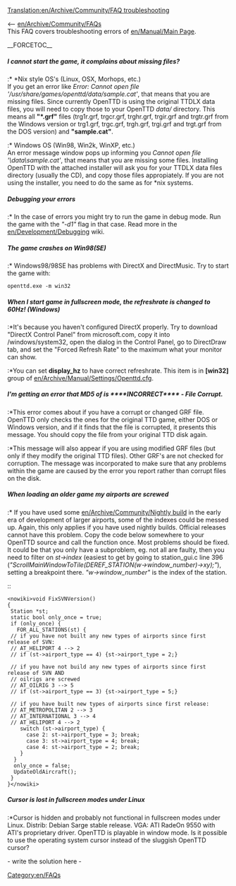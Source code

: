 [[Translation:en/Archive/Community/FAQ troubleshooting]]
[[Category:en/FAQs]]

<-- [[en/Archive/Community/FAQ]]s<br/>
This FAQ covers troubleshooting errors of [[en/Manual/Main Page]].

__FORCETOC__
=====I cannot start the game, it complains about missing files?=====
:* *Nix style OS's (Linux, OSX, Morhops, etc.)<br/>If you get an error like ''Error: Cannot open file '/usr/share/games/openttd/data/sample.cat' '', that means that you are missing files. Since currently OpenTTD is using the original TTDLX data files, you will need to copy those to your OpenTTD ''data/'' directory. This means all '''"*.grf"''' files (trg1r.grf, trgcr.grf, trghr.grf, trgir.grf and trgtr.grf from the Windows version or trg1.grf, trgc.grf, trgh.grf, trgi.grf and trgt.grf from the DOS version) and '''"sample.cat"'''.
:* Windows OS (Win98, Win2k, WinXP, etc.)<br/>An error message window pops up informing you ''Cannot open file '<OpenTTD Install Directory>\data\sample.cat' '', that means that you are missing some files. Installing OpenTTD with the attached installer will ask you for your TTDLX data files directory (usually the CD), and copy those files appropiately. If you are not using the installer, you need to do the same as for *nix systems.

=====Debugging your errors=====
:* In the case of errors you might try to run the game in debug mode. Run the game with the ''"-d1"'' flag in that case. Read more in the [[en/Development/Debugging]] wiki.
=====The game crashes on Win98(SE)=====
:* Windows98/98SE has problems with DirectX and DirectMusic. Try to start the game with: <pre>openttd.exe -m win32</pre>
=====When I start game in fullscreen mode, the refreshrate is changed to 60Hz! (Windows)=====
:*It's because you haven't configured DirectX properly. Try to download "DirectX Control Panel" from microsoft.com, copy it into /windows/system32, open the dialog in the Control Panel, go to DirectDraw tab, and set the "Forced Refresh Rate" to the maximum what your monitor can show.
:*You can set '''display_hz''' to have correct refreshrate. This item is in '''[win32]''' group of [[en/Archive/Manual/Settings/Openttd.cfg]].

=====I'm getting an error that MD5 of <filename> is ****INCORRECT**** - File Corrupt.=====
:*This error comes about if you have a corrupt or changed GRF file. OpenTTD only checks the ones for the original TTD game, either DOS or Windows version, and if it finds that the file is corrupted, it presents this message. You should copy the file from your original TTD disk again.
:*This message will also appear if you are using modified GRF files (but only if they modify the original TTD files).  Other GRF's are not checked for corruption. The message was incorporated to make sure that any problems within the game are caused by the error you report rather than corrupt files on the disk.

=====When loading an older game my airports are screwed=====
:* If you have used some [[en/Archive/Community/Nightly build]] in the early era of development of larger airports, some of the indexes could be messed up. Again, this only applies if you have used nightly builds. Official releases cannot have this problem. Copy the code below somewhere to your OpenTTD source and call the function once. Most problems should be fixed. It could be that you only have a subproblem, eg. not all are faulty, then you need to filter on ''st->index'' (easiest to get by going to station_gui.c line 396 (''"ScrollMainWindowToTile(DEREF_STATION(w->window_number)->xy);"''), setting a breakpoint there. ''"w->window_number"'' is the index of the station.

::<pre><nowiki>void FixSVNVersion() 
{ 
 Station *st; 
 static bool only_once = true; 
 if (only_once) { 
   FOR_ALL_STATIONS(st) { 
 // if you have not built any new types of airports since first release of SVN: 
 // AT_HELIPORT 4 --> 2 
 // if (st->airport_type == 4) {st->airport_type = 2;} 

 // if you have not build any new types of airports since first release of SVN AND 
 // oilrigs are screwed 
 // AT_OILRIG 3 --> 5 
 // if (st->airport_type == 3) {st->airport_type = 5;} 

 // if you have built new types of airports since first release: 
 // AT_METROPOLITAN 2 --> 3 
 // AT_INTERNATIONAL 3 --> 4 
 // AT_HELIPORT 4 --> 2 
    switch (st->airport_type) { 
      case 2: st->airport_type = 3; break; 
      case 3: st->airport_type = 4; break; 
      case 4: st->airport_type = 2; break; 
    } 
  } 
  only_once = false; 
  UpdateOldAircraft(); 
 } 
}</nowiki></pre>

=====Cursor is lost in fullscreen modes under Linux=====
:*Cursor is hidden and probably not functional in fullscreen modes under Linux. Distrib: Debian Sarge stable release. VGA: ATI RadeOn 9550 with ATI's proprietary driver. OpenTTD is playable in window mode. Is it possible to use the operating system cursor instead of the sluggish OpenTTD cursor?

- write the solution here -